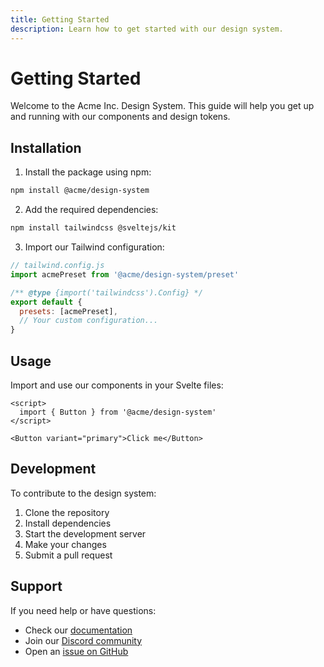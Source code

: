```yaml
---
title: Getting Started
description: Learn how to get started with our design system.
---
```


# Getting Started

Welcome to the Acme Inc. Design System. This guide will help you get up and running with our components and design tokens.

## Installation

1. Install the package using npm:

```bash
npm install @acme/design-system
```

2. Add the required dependencies:

```bash
npm install tailwindcss @sveltejs/kit
```

3. Import our Tailwind configuration:

```js
// tailwind.config.js
import acmePreset from '@acme/design-system/preset'

/** @type {import('tailwindcss').Config} */
export default {
  presets: [acmePreset],
  // Your custom configuration...
}
```

## Usage

Import and use our components in your Svelte files:

```svelte
<script>
  import { Button } from '@acme/design-system'
</script>

<Button variant="primary">Click me</Button>
```

## Development

To contribute to the design system:

1. Clone the repository
2. Install dependencies
3. Start the development server
4. Make your changes
5. Submit a pull request

## Support

If you need help or have questions:

- Check our [documentation](/introduction)
- Join our [Discord community](https://discord.gg/acme)
- Open an [issue on GitHub](https://github.com/acme/design-system/issues)
